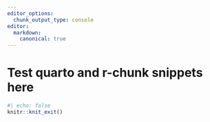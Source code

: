 ```yaml
---
editor_options: 
  chunk_output_type: console
editor:
  markdown:
    canonical: true
---
```


# Test quarto and r-chunk snippets here

```r
#| echo: false
knitr::knit_exit()
```


```r

```


